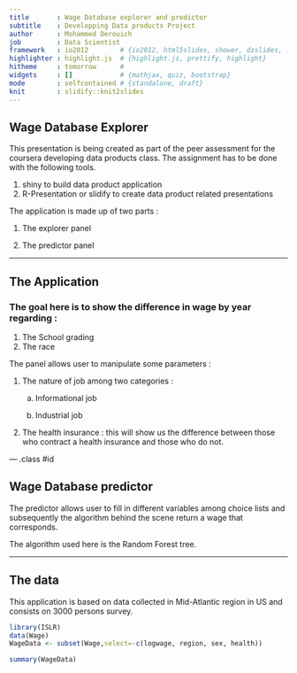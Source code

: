 ```yaml
---
title       : Wage Database explorer and predictor
subtitle    : Developping Data products Project
author      : Mohammed Derouich
job         : Data Scientist
framework   : io2012        # {io2012, html5slides, shower, dzslides, ...}
highlighter : highlight.js  # {highlight.js, prettify, highlight}
hitheme     : tomorrow      # 
widgets     : []            # {mathjax, quiz, bootstrap}
mode        : selfcontained # {standalone, draft}
knit        : slidify::knit2slides
---
```


## Wage Database Explorer

This presentation is being created as part of the peer assessment for the coursera developing data products class. The assignment has to be done with the following tools.

1. shiny to build data product application
2. R-Presentation or slidify to create data product related presentations

The application is made up of two parts :

1. The explorer panel 

2. The predictor panel 

---
 
## The Application

### The goal here is to show the difference in wage by year regarding :

1. The School grading
2. The race

The panel allows user to manipulate some parameters :

1. The nature of job among two categories : 

      a. Informational job
      
      b. Industrial job
      
2. The health insurance : this will show us the difference between those who contract a health insurance and those who do not.            

--- .class #id  

## Wage Database predictor


The predictor allows user to fill in different variables among choice lists and subsequently the algorithm behind the scene return a wage that corresponds.

The algorithm used here is the Random Forest tree.

---

## The data


This application is based on data collected in Mid-Atlantic region in US and consists on 3000 persons survey.

````r
library(ISLR)
data(Wage)
WageData <- subset(Wage,select=-c(logwage, region, sex, health))
````


```r
summary(WageData)
```




